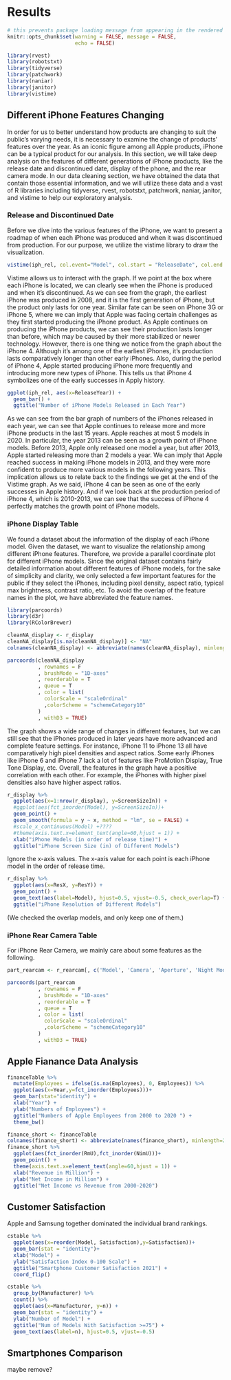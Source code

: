 # Results

```r
# this prevents package loading message from appearing in the rendered version of your problem set
knitr::opts_chunk$set(warning = FALSE, message = FALSE,
                      echo = FALSE)
```

```r
library(rvest)
library(robotstxt)
library(tidyverse) 
library(patchwork)
library(naniar)
library(janitor)
library(vistime)
```

## Different iPhone Features Changing

In order for us to better understand how products are changing to suit the public’s varying needs, it is necessary to examine the change of products’ features over the year. As an iconic figure among all Apple products, iPhone can be a typical product for our analysis. In this section, we will take deep analysis on the features of different generations of iPhone products, like the release date and discontinued date, display of the phone, and the rear camera mode. In our data cleaning section, we have obtained the data that contain those essential information, and we will utilize these data and a vast of R libraries including tidyverse, rvest, robotstxt, patchwork, naniar, janitor, and vistime to help our exploratory analysis. 

### Release and Discontinued Date
Before we dive into the various features of the iPhone, we want to present a roadmap of when each iPhone was produced and when it was discontinued from production. For our purpose, we utilize the vistime library to draw the visualization. 
```r
vistime(iph_rel, col.event="Model", col.start = "ReleaseDate", col.end = "DisconDate", optimize_y = TRUE)
```

Vistime allows us to interact with the graph. If we point at the box where each iPhone is located, we can clearly see when the iPhone is produced and when it’s discontinued. As we can see from the graph, the earliest iPhone was produced in 2008, and it is the first generation of iPhone, but the product only lasts for one year. Similar fate can be seen on iPhone 3G or iPhone 5, where we can imply that Apple was facing certain challenges as they first started producing the iPhone product. As Apple continues on producing the iPhone products, we can see their production lasts longer than before, which may be caused by their more stabilized or newer technology. However, there is one thing we notice from the graph about the iPhone 4. Although it’s among one of the earliest iPhones, it’s production lasts comparatively longer than other early iPhones. Also, during the period of iPhone 4, Apple started producing iPhone more frequently and introducing more new types of iPhone. This tells us that iPhone 4 symbolizes one of the early successes in Apply history.

```r
ggplot(iph_rel, aes(x=ReleaseYear)) +
  geom_bar() +
  ggtitle("Number of iPhone Models Released in Each Year")
```

As we can see from the bar graph of numbers of the iPhones released in each year, we can see that Apple continues to release more and more iPhone products in the last 15 years. Apple reaches at most 5 models in 2020. In particular, the year 2013 can be seen as a growth point of iPhone models. Before 2013, Apple only released one model a year, but after 2013, Apple started releasing more than 2 models a year. We can imply that Apple reached success in making iPhone models in 2013, and they were more confident to produce more various models in the following years. This implication allows us to relate back to the findings we get at the end of the Vistime graph. As we said, iPhone 4 can be seen as one of the early successes in Apple history. And if we look back at the production period of iPhone 4, which is 2010-2013, we can see that the success of iPhone 4 perfectly matches the growth point of iPhone models. 

### iPhone Display Table
We found a dataset about the information of the display of each iPhone model. Given the dataset, we want to visualize the relationship among different iPhone features. Therefore, we provide a parallel coordinate plot for different iPhone models. Since the original dataset contains fairly detailed information about different features of iPhone models, for the sake of simplicity and clarity, we only selected a few important features for the public if they select the iPhones, including pixel density, aspect ratio, typical max brightness, contrast ratio, etc. To avoid the overlap of the feature names in the plot, we have abbreviated the feature names. 

```r
library(parcoords)
library(d3r)
library(RColorBrewer)

cleanNA_display <- r_display
cleanNA_display[is.na(cleanNA_display)] <- "NA"
colnames(cleanNA_display) <- abbreviate(names(cleanNA_display), minlength=5)

parcoords(cleanNA_display
          , rownames = F
          , brushMode = "1D-axes"
          , reorderable = T
          , queue = T
          , color = list(
            colorScale = "scaleOrdinal"
            ,colorScheme = "schemeCategory10"
          )
          , withD3 = TRUE)

```

The graph shows a wide range of changes in different features, but we can still see that the iPhones produced in later years have more advanced and complete feature settings. For instance,  iPhone 11 to iPhone 13 all have comparatively high pixel densities and aspect ratios. Some early iPhones like iPhone 6 and iPhone 7 lack a lot of features like ProMotion Display, True Tone Display, etc. Overall, the features in the graph have a positive correlation with each other. For example, the iPhones with higher pixel densities also have higher aspect ratios. 

```r
r_display %>%
  ggplot(aes(x=1:nrow(r_display), y=ScreenSizeIn)) +
  #ggplot(aes(fct_inorder(Model), y=ScreenSizeIn))+
  geom_point() +
  geom_smooth(formula = y ~ x, method = "lm", se = FALSE) +
  #scale_x_continuous(Model) +????
  #theme(axis.text.x=element_text(angle=60,hjust = 1)) +
  xlab("iPhone Models (in order of release time)") +
  ggtitle("iPhone Screen Size (in) of Different Models")
```

Ignore the x-axis values. The x-axis value for each point is each iPhone model in the order of release time. 


```r
r_display %>% 
  ggplot(aes(x=ResX, y=ResY)) +
  geom_point() +
  geom_text(aes(label=Model), hjust=0.5, vjust=-0.5, check_overlap=T) +
  ggtitle("iPhone Resolution of Different Models")
```

(We checked the overlap models, and only keep one of them.)


### iPhone Rear Camera Table
For iPhone Rear Camera, we mainly care about some features as the following.
```r
part_rearcam <- r_rearcam[, c('Model', 'Camera', 'Aperture', 'Night Mode', 'Flash', 'Video Recording', 'Optical Image Stabilization')]

parcoords(part_rearcam
          , rownames = F
          , brushMode = "1D-axes"
          , reorderable = T
          , queue = T
          , color = list(
            colorScale = "scaleOrdinal"
            ,colorScheme = "schemeCategory10"
          )
          , withD3 = TRUE)
```


## Apple Fianance Data Analysis

```r
financeTable %>%
  mutate(Employees = ifelse(is.na(Employees), 0, Employees)) %>%
  ggplot(aes(x=Year,y=fct_inorder(Employees)))+
  geom_bar(stat="identity") +
  xlab("Year") +
  ylab("Numbers of Employees") +
  ggtitle("Numbers of Apple Employees from 2000 to 2020 ") +
  theme_bw()

```

```r
finance_short <- financeTable
colnames(finance_short) <- abbreviate(names(finance_short), minlength=2) 
finance_short %>%
  ggplot(aes(fct_inorder(RmU),fct_inorder(NimU)))+
  geom_point() +
  theme(axis.text.x=element_text(angle=60,hjust = 1)) +
  xlab("Revenue in Million") +
  ylab("Net Income in Million") +
  ggtitle("Net Income vs Revenue from 2000-2020")

```


## Customer Satisfaction

Apple and Samsung together dominated the individual brand rankings.

```r
cstable %>%
  ggplot(aes(x=reorder(Model, Satisfaction),y=Satisfaction))+
  geom_bar(stat = "identity")+
  xlab("Model") +
  ylab("Satisfaction Index 0-100 Scale") +
  ggtitle("Smartphone Customer Satisfaction 2021") +
  coord_flip()
```

```r
cstable %>%
  group_by(Manufacturer) %>%
  count() %>%
  ggplot(aes(x=Manufacturer, y=n)) +
  geom_bar(stat = "identity") +
  ylab("Number of Model") +
  ggtitle("Num of Models With Satisfaction >=75") +
  geom_text(aes(label=n), hjust=0.5, vjust=-0.5)
```

## Smartphones Comparison
maybe remove?
